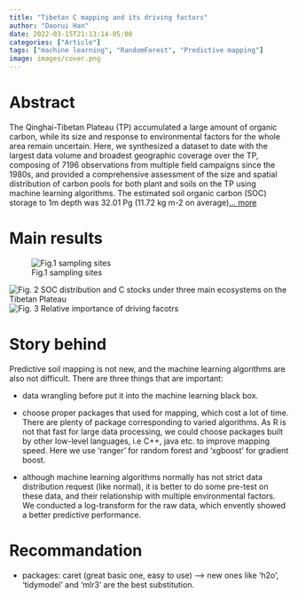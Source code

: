 ```yaml
---
title: "Tibetan C mapping and its driving factors"
author: "Daorui Han"
date: 2022-03-15T21:13:14-05:00
categories: ["Article"]
tags: ["machine learning", "RandomForest", "Predictive mapping"]
image: images/cover.png 
---
```



# Abstract 

The Qinghai-Tibetan Plateau (TP) accumulated a large amount of organic carbon, while its size and response to environmental factors for the whole area remain uncertain. Here, we synthesized a dataset to date with the largest data volume and broadest geographic coverage over the TP, composing of 7196 observations from multiple field campaigns since the 1980s, and provided a comprehensive assessment of the size and spatial distribution of carbon pools for both plant and soils on the TP using machine learning algorithms. The estimated soil organic carbon (SOC) storage to 1m depth was 32.01  Pg (11.72  kg m-2 on average)[... more](https://iopscience.iop.org/article/10.1088/1748-9326/ac78f5)

# Main results    
![Fig.1 sampling sites](images/figure1 .png "sampline sites")


![Fig. 2 SOC distribution and C stocks under three main ecosystems on the Tibetan Plateau](images/figure2.png)
![Fig. 3 Relative importance of driving facotrs](images/figure2-1.png 'driving factor')

# Story behind

Predictive soil mapping is not new, and the machine learning algorithms are also not difficult. There are three things that are important:    

  - data wrangling before put it into the machine learning black box.            
  
  - choose proper packages that used for mapping, which cost a lot of time. There are plenty of package corresponding to varied algorithms. As R is not that fast for large data processing, we could choose packages built by other low-level languages, i.e C++, java etc. to improve mapping speed. Here we use 'ranger' for random forest and 'xgboost' for gradient boost. 
  
  - although machine learning algorithms normally has not strict data distribution request (like normal), it is better to do some pre-test on these data, and their relationship with multiple environmental factors. We conducted a log-transform for the raw data, which envently showed a better predictive performance.

# Recommandation 

  - packages: caret (great basic one, easy to use) --> new ones like 'h2o', 'tidymodel' and 'mlr3' are the best substitution. 
  




